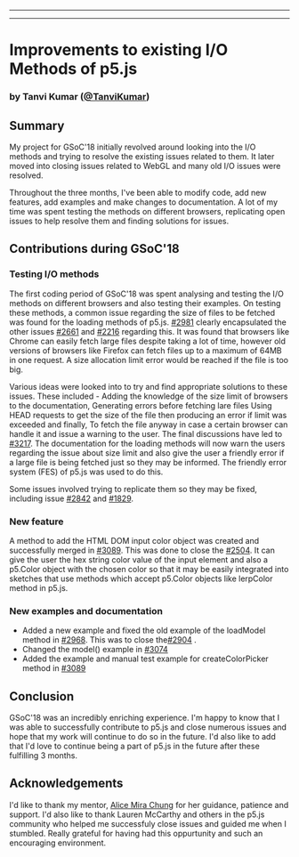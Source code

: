 
---

---
# Improvements to existing I/O Methods of p5.js 
### by Tanvi Kumar ([@TanviKumar](https://github.com/TanviKumar))

## Summary

My project for GSoC'18 initially revolved around looking into the I/O methods and trying to resolve the existing issues related to them. It later moved into closing issues related to WebGL and many old I/O issues were resolved.

Throughout the three months, I've been able to modify code, add new features, add examples and make changes to documentation. A lot of my time was spent testing the methods on different browsers, replicating open issues to help resolve them and finding solutions for issues.

## Contributions during GSoC'18 

### Testing I/O methods

The first coding period of GSoC'18 was spent analysing and testing the I/O methods on different browsers and also testing their examples.
On testing these methods, a common issue regarding the size of files to be fetched was found for the loading methods of p5.js. 
[#2981](https://github.com/processing/p5.js/issues/2981) clearly encapsulated the other issues [#2661](https://github.com/processing/p5.js/issues/2661) and [#2216](https://github.com/processing/p5.js/issues/2216) regarding this. 
It was found that browsers like Chrome can easily fetch large files despite taking a lot of time, however old versions of browsers like Firefox can fetch files up to a maximum of 64MB in one request. A size allocation limit error would be reached if the file is too big.

Various ideas were looked into to try and find appropriate solutions to these issues.
These included - 
Adding the knowledge of the size limit of browsers to the documentation,
Generating errors before fetching lare files
Using HEAD requests to get the size of the file then producing an error if limit was exceeded and finally, 
To fetch the file anyway in case a certain browser can handle it and issue a warning to the user. 
The final discussions have led to [#3217](https://github.com/processing/p5.js/pull/3127).
The documentation for the loading methods will now warn the users regarding the issue about size limit and also give the user a friendly error if a large file is being fetched just so they may be informed.
The friendly error system (FES) of p5.js was used to do this. 

Some issues involved trying to replicate them so they may be fixed, including issue [#2842](https://github.com/processing/p5.js/issues/2842) and [#1829](https://github.com/processing/p5.js/issues/1829).

### New feature

A method to add the HTML DOM input color object was created and successfully merged in [#3089](https://github.com/processing/p5.js/pull/3089).
This was done to close the [#2504](https://github.com/processing/p5.js/issues/2504).
It can give the user the hex string color value of the input element and also a p5.Color object with the chosen color so that it may be easily integrated into sketches that use methods which accept p5.Color objects like lerpColor method in p5.js.

### New examples and documentation

- Added a new example and fixed the old example of the loadModel method in [#2968](https://github.com/processing/p5.js/pull/2968). This was to close the[#2904](https://github.com/processing/p5.js/issues/2904) .
- Changed the model() example in [#3074](https://github.com/processing/p5.js/pull/3074)
- Added the example and manual test example for createColorPicker method in [#3089](https://github.com/processing/p5.js/pull/3089)

## Conclusion

GSoC'18 was an incredibly enriching experience. I'm happy to know that I was able to successfully contribute to p5.js and close numerous issues and hope that my work will continue to do so in the future. I'd also like to add that I'd love to continue being a part of p5.js in the future after these fulfilling 3 months.

## Acknowledgements

I'd like to thank my mentor, [Alice Mira Chung](https://github.com/almchung) for her guidance, patience and support. I'd also like to thank Lauren McCarthy and others in the p5.js community who helped me successfuly close issues and guided me when I stumbled. Really grateful for having had this oppurtunity and such an encouraging environment.
